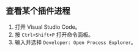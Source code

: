 ## 查看某个插件进程

1. 打开 Visual Studio Code。
2. 按 `Ctrl+Shift+P` 打开命令面板。
3. 输入并选择 `Developer: Open Process Explorer`。